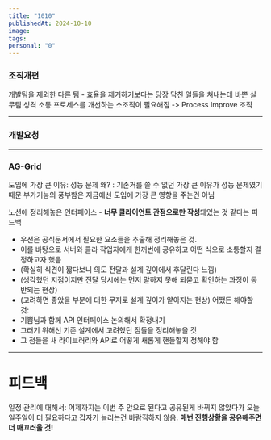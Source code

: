 ```yaml
---
title: "1010"
publishedAt: 2024-10-10
image: 
tags: 
personal: "0"
---
```

### 조직개편
개발팀을 제외한 다른 팀 - 효율을 제거하기보다는 당장 닥친 일들을 쳐내는데 바쁜 실무팀 성격
소통 프로세스를 개선하는 소조직이 필요해짐
-> Process Improve 조직

-------
### 개발요청
---
### AG-Grid
도입에 가장 큰 이유: 성능 문제
왜? : 기존거를 쓸 수 없던 가장 큰 이유가 성능 문제였기 때문
부가기능의 풍부함은 지금에선 도입에 가장 큰 영향을 주는건 아님

노션에 정리해놓은 인터페이스 - **너무 클라이언트 관점으로만 작성**돼있는 것 같다는 피드백
- 우선은 공식문서에서 필요한 요소들을 추출해 정리해놓은 것.
- 이를 바탕으로 서버와 클라 작업자에게 한꺼번에 공유하고 어떤 식으로 소통할지 결정하고자 했음
- (확실히 식견이 짧다보니 의도 전달과 설계 깊이에서 후달린다 느낌)
- (생각했던 지점이지만 전달 당시에는 먼저 말하지 못해 되묻고 확인하는 과정이 동반되는 현상)
- (고려하면 좋았을 부분에 대한 무지로 설계 깊이가 얕아지는 현상)
어쨌든 해야할 것:
- 기쁨님과 함께 API 인터페이스 논의해서 확정내기
- 그러기 위해선 기존 설계에서 고려했던 점들을 정리해놓을 것
- 그 점들을 새 라이브러리와 API로 어떻게 새롭게 핸들할지 정해야 함

---

# 피드백
일정 관리에 대해서: 어제까지는 이번 주 안으로 된다고 공유된게 바뀌지 않았다가 오늘 일주일이 더 필요하다고 갑자기 늘리는건 바람직하지 않음. **매번 진행상황을 공유해주면 더 매끄러울 것!**